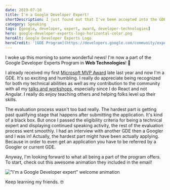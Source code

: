 ```yaml
---
date: 2019-07-10
title: I'm a Google Developer Expert!
shortDescription: I just found out that I've been accepted into the GDE program for Web Technologies!
category: Speaking
tags: [google, developer, expert, award, developer-technologies]
hero: google-developer-experts-logo-horizontal-color.png
heroAlt: Google Developer Experts Logo
heroCredit: '[GDE Program](https://developers.google.com/community/experts)'
---
```


I woke up this morning to some wonderful news! I'm now a part of the Google Developer Experts Program in **Web Technologies**! 🎉

I already received my first [Microsoft MVP Award](/blog/microsoft-mvp/) late last year and now I'm a GDE. It's so exciting and humbling. I really do appreciate being recognized for both my technical abilities as well as my contribution to the community with all my [talks and workshops](/speak/), especially since I do React and not Angular. I really do enjoy teaching others and helping folks level up their skills.

The evaluation process wasn't too bad really. The hardest part is getting past qualifying stage that happens after submitting the application. It's kind of a black box. But once I passed the eligibility criteria for being a technical expert and displaying continued speaking activity, the rest of the evaluation process went smoothly. I had an interview with another GDE then a Googler and I was in! Actually, the hardest part might have been actually applying. Because in order to even get an application you have to be referred by a Googler or current GDE.

Anyway, I'm looking forward to what all being a part of the program offers. To start, check out this awesome animation they included in the email!

<Image
  src="google-developer-expert-welcome-animation.gif"
  alt='"I&apos;m a Google Developer expert" welcome animation'
/>

Keep learning my friends. 🤓
